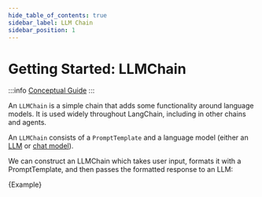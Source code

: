 ```yaml
---
hide_table_of_contents: true
sidebar_label: LLM Chain
sidebar_position: 1
---
```



# Getting Started: LLMChain

:::info
[Conceptual Guide](https://docs.langchain-gpt4all.com/docs/components/chains/llm-chain)
:::

An `LLMChain` is a simple chain that adds some functionality around language models. It is used widely throughout LangChain, including in other chains and agents.

An `LLMChain` consists of a `PromptTemplate` and a language model (either an [LLM](../models/llms/) or [chat model](../models/chat/)).

We can construct an LLMChain which takes user input, formats it with a PromptTemplate, and then passes the formatted response to an LLM:

<CodeBlock language="typescript">{Example}</CodeBlock>
